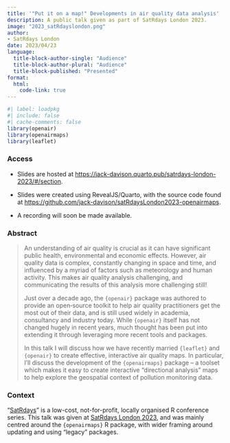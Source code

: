 ```yaml
---
title: '"Put it on a map!" Developments in air quality data analysis'
description: A public talk given as part of SatRdays London 2023.
image: "2023_satRdayslondon.png"
author: 
- SatRdays London
date: 2023/04/23
language: 
  title-block-author-single: "Audience"
  title-block-author-plural: "Audience"
  title-block-published: "Presented"
format:
  html:
    code-link: true
---
```


```r
#| label: loadpkg
#| include: false
#| cache-comments: false
library(openair)
library(openairmaps)
library(leaflet)
```

### Access

* Slides are hosted at <https://jack-davison.quarto.pub/satrdays-london-2023/#/section>.

* Slides were created using RevealJS/Quarto, with the source code found at <https://github.com/jack-davison/satRdaysLondon2023-openairmaps>.

* A recording will soon be made available.

### Abstract 

> An understanding of air quality is crucial as it can have significant public health, environmental and economic effects. However, air quality data is complex, constantly changing in space and time, and influenced by a myriad of factors such as meteorology and human activity. This makes air quality analysis challenging, and communicating the results of this analysis more challenging still!
>
> Just over a decade ago, the `{openair}` package was authored to provide an open‐source toolkit to help air quality practitioners get the most out of their data, and is still used widely in academia, consultancy and industry today. While `{openair}` itself has not changed hugely in recent years, much thought has been put into extending it through leveraging more recent tools and packages.
>
> In this talk I will discuss how we have recently married `{leaflet}` and `{openair}` to create effective, interactive air quality maps. In particular, I’ll discuss the development of the `{openairmaps}` package – a toolset which makes it easy to create interactive “directional analysis” maps to help explore the geospatial context of pollution monitoring data.

### Context

"[SatRdays](https://satrdays.org/)" is a low-cost, not-for-profit, locally organised R conference series. This talk was given at [SatRdays London 2023](https://satrday-london-2023.jumpingrivers.com/), and was mainly centred around the `{openairmaps}` R package, with wider framing around updating and using "legacy" packages.
